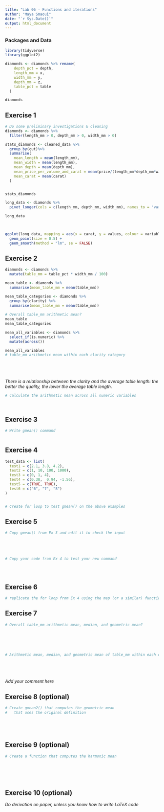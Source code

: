 ```yaml
---
title: "Lab 06 - Functions and iterations"
author: "Maya Smaoui"
date: "`r Sys.Date()`"
output: html_document
---
```



### Packages and Data

```r
library(tidyverse) 
library(ggplot2)
```

```r
diamonds <- diamonds %>% rename(
    depth_pct = depth,
    length_mm = x,
    width_mm = y,
    depth_mm = z,
    table_pct = table
  )

diamonds
```


## Exercise 1

```r
# Do some preliminary investigations & cleaning
diamonds <- diamonds %>%
  filter(length_mm > 0, depth_mm > 0, width_mm > 0)

stats_diamonds <- cleaned_data %>%
  group_by(cut)%>%
  summarise(
    mean_length = mean(length_mm),
    mean_width = mean(length_mm),
    mean_depth = mean(depth_mm),
    mean_price_per_volume_and_carat = mean(price/(length_mm*depth_mm*width_mm*carat)),
    mean_carat = mean(carat)
  )


stats_diamonds

long_data <- diamonds %>%
  pivot_longer(cols = c(length_mm, depth_mm, width_mm), names_to = "variables", values_to = "values" )

long_data
  
  

ggplot(long_data, mapping = aes(x = carat, y = values, colour = variables)) +
  geom_point(size = 0.5) +
  geom_smooth(method = "lm", se = FALSE)

```


## Exercise 2

```r

diamonds <- diamonds %>%
  mutate(table_mm = table_pct * width_mm / 100)

mean_table <- diamonds %>%
  summarise(mean_table_mm = mean(table_mm))

mean_table_categories <- diamonds %>%
  group_by(clarity) %>%
  summarise(mean_table_mm = mean(table_mm))
  
# Overall table_mm arithmetic mean?
mean_table
mean_table_categories

mean_all_variables <- diamonds %>%
  select_if(is.numeric) %>%
  mutate(across())

mean_all_variables
# table_mm arithmetic mean within each clarity category






```

_There is a relationship between the clarity and the average table length: the better the quality, the lower the average table length._

```r
# calculate the arithmetic mean across all numeric variables




```

## Exercise 3

```r
# Write gmean() command



```

## Exercise 4

```r

test_data <- list(
  test1 = c(2.1, 3.8, 4.2),
  test2 = c(1, 10, 100, 1000),
  test3 = c(0, 1, 4),
  test4 = c(0.38,  0.94, -1.56),
  test5 = c(TRUE, TRUE),
  test6 = c("6", "7", "8")
)


# Create for loop to test gmean() on the above examples


```


## Exercise 5

```r
# Copy gmean() from Ex 3 and edit it to check the input





# Copy your code from Ex 4 to test your new command





```

## Exercise 6

```r
# replicate the for loop from Ex 4 using the map (or a similar) function

```


## Exercise 7

```r
# Overall table_mm arithmetic mean, median, and geometric mean?






# Arithmetic mean, median, and geometric mean of table_mm within each clarity category






```

_Add your comment here_


## Exercise 8 (optional)

```r
# Create gmean2() that computes the geometric mean 
#   that uses the original definition






```


## Exercise 9 (optional)

```r
# Create a function that computes the harmonic mean







```

## Exercise 10 (optional)

_Do derivation on paper, unless you know how to write LaTeX code_
